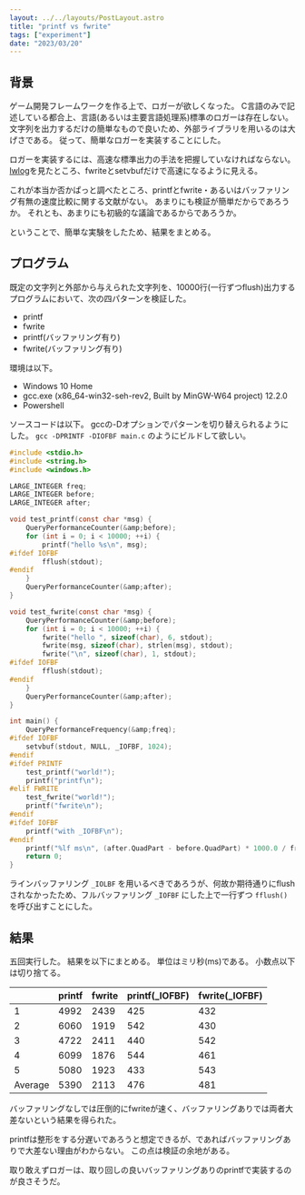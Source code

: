 ```yaml
---
layout: ../../layouts/PostLayout.astro
title: "printf vs fwrite"
tags: ["experiment"]
date: "2023/03/20"
---
```


## 背景

ゲーム開発フレームワークを作る上で、ロガーが欲しくなった。
C言語のみで記述している都合上、言語(あるいは主要言語処理系)標準のロガーは存在しない。
文字列を出力するだけの簡単なもので良いため、外部ライブラリを用いるのは大げさである。
従って、簡単なロガーを実装することにした。

ロガーを実装するには、高速な標準出力の手法を把握していなければならない。
[lwlog](https://github.com/ChristianPanov/lwlog)を見たところ、fwriteとsetvbufだけで高速になるように見える。

これが本当か否かぱっと調べたところ、printfとfwrite・あるいはバッファリング有無の速度比較に関する文献がない。
あまりにも検証が簡単だからであろうか。
それとも、あまりにも初級的な議論であるからであろうか。

ということで、簡単な実験をしたため、結果をまとめる。



## プログラム

既定の文字列と外部から与えられた文字列を、10000行(一行ずつflush)出力するプログラムにおいて、次の四パターンを検証した。

- printf
- fwrite
- printf(バッファリング有り)
- fwrite(バッファリング有り)

環境は以下。

- Windows 10 Home
- gcc.exe (x86_64-win32-seh-rev2, Built by MinGW-W64 project) 12.2.0
- Powershell

ソースコードは以下。
gccの-Dオプションでパターンを切り替えられるようにした。
`gcc -DPRINTF -DIOFBF main.c` のようにビルドして欲しい。

```c
#include <stdio.h>
#include <string.h>
#include <windows.h>

LARGE_INTEGER freq;
LARGE_INTEGER before;
LARGE_INTEGER after;

void test_printf(const char *msg) {
    QueryPerformanceCounter(&amp;before);
    for (int i = 0; i < 10000; ++i) {
        printf("hello %s\n", msg);
#ifdef IOFBF
        fflush(stdout);
#endif
    }
    QueryPerformanceCounter(&amp;after);
}

void test_fwrite(const char *msg) {
    QueryPerformanceCounter(&amp;before);
    for (int i = 0; i < 10000; ++i) {
        fwrite("hello ", sizeof(char), 6, stdout);
        fwrite(msg, sizeof(char), strlen(msg), stdout);
        fwrite("\n", sizeof(char), 1, stdout);
#ifdef IOFBF
        fflush(stdout);
#endif
    }
    QueryPerformanceCounter(&amp;after);
}

int main() {
    QueryPerformanceFrequency(&amp;freq);
#ifdef IOFBF
    setvbuf(stdout, NULL, _IOFBF, 1024);
#endif
#ifdef PRINTF
    test_printf("world!");
    printf("printf\n");
#elif FWRITE
    test_fwrite("world!");
    printf("fwrite\n");
#endif
#ifdef IOFBF
    printf("with _IOFBF\n");
#endif
    printf("%lf ms\n", (after.QuadPart - before.QuadPart) * 1000.0 / freq.QuadPart);
    return 0;
}
```

ラインバッファリング `_IOLBF` を用いるべきであろうが、何故か期待通りにflushされなかったため、フルバッファリング `_IOFBF` にした上で一行ずつ `fflush()` を呼び出すことにした。



## 結果

五回実行した。
結果を以下にまとめる。
単位はミリ秒(ms)である。
小数点以下は切り捨てる。

| | printf | fwrite | printf(_IOFBF) | fwrite(_IOFBF) |
| ----- | ----- | ----- | ----- | ----- |
| 1 | 4992 | 2439 | 425 | 432 |
| 2 | 6060 | 1919 | 542 | 430 |
| 3 | 4722 | 2411 | 440 | 542 |
| 4 | 6099 | 1876 | 544 | 461 |
| 5 | 5080 | 1923 | 433 | 543 |
| Average | 5390 | 2113 | 476 | 481 |

バッファリングなしでは圧倒的にfwriteが速く、バッファリングありでは両者大差ないという結果を得られた。

printfは整形をする分遅いであろうと想定できるが、であればバッファリングありで大差ない理由がわからない。
この点は検証の余地がある。

取り敢えずロガーは、取り回しの良いバッファリングありのprintfで実装するのが良さそうだ。
